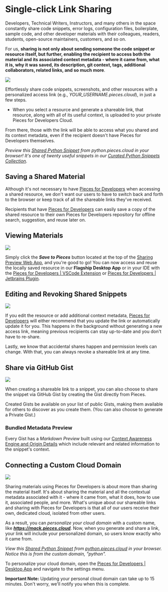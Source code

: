 <link rel="canonical" href="https://docs.pieces.app/features/one-click-snippet-sharing" />

# Single-click Link Sharing
Developers, Technical Writers, Instructors, and many others in the space constantly share code snippets, error logs, configuration files, boilerplate, sample code, and other developer materials with their colleagues, readers, students, open-source maintainers, customers, and so on.

For us, **sharing is not only about sending someone the code snippet or resource itself, but further, enabling the recipient to access both the material and its associated context metadata - where it came from, what it is, why it was saved, its description, git context, tags, additional collaborators, related links, and so much more**.

<Image zoom src="https://storage.googleapis.com/pieces_static_resources/pfd_wiki/CUSTOM_SUBDOMAIN.gif" />

Effortlessly share code snippets, screenshots, and other resources with a personalized access link (e.g., _YOUR_USERNAME.pieces.cloud_), in just a few steps.

- When you select a resource and generate a shareable link, that resource, along with all of its useful context, is uploaded to your private Pieces for Developers Cloud.

From there, those with the link will be able to access what you shared and its context metadata, even if the recipient doesn't have Pieces for Developers themselves.

_Preview this <a href="{{ links.snippets.python.snippet }}">Shared Python Snippet</a> from _python.pieces.cloud_ in your browser! It's one of twenty useful snippets in our <a href="{{ links.snippets.python.collection }}">Curated Python Snippets Collection</a>._

## Saving a Shared Material
Although it's not necessary to have <a href="{{ links.website.home }}">Pieces for Developers</a> when accessing a shared resource, we don't want our users to have to switch back and forth to the browser or keep track of all the shareable links they've received.

Recipients that have <a href="{{ links.website.home }}">Pieces for Developers</a> can easily save a copy of the shared resource to their own Pieces for Developers repository for offline search, suggestion, and reuse later on.

## Viewing Materials

<Image zoom src="https://storage.googleapis.com/pieces_static_resources/vs_code_marketplace/GIFs/SAVE_FROM_WEB" />

Simply click the **_Save to Pieces_** button located at the top of the <a href="{{ links.internal.personalized_link_sharing.single_click_link_sharing }}">Sharing Preview Web App</a>, and you're good to go! You can now access and reuse the locally saved resource in our **Flagship Desktop App** or in your IDE with the <a href="{{ links.extensions.vscode }}">Pieces for Developers | VSCode Extension</a> or <a href="{{ links.extensions.jetbrains }}">Pieces for Developers | Jetbrains Plugin</a>.

## Editing and Revoking Shared Snippets

<Image zoom src="https://storage.googleapis.com/pieces_static_resources/pfd_wiki/SHAREABLE_LINK.gif" />

If you edit the resource or add additional context metadata, <a href="{{ links.website.home }}">Pieces for Developers</a> will either recommend that you update the link or automatically update it for you. This happens in the background without generating a new access link, meaning previous recipients can stay up-to-date and you don't have to re-share.

Lastly, we know that accidental shares happen and permission levels can change. With that, you can always revoke a shareable link at any time.

## Share via GitHub Gist

<Image zoom src="https://storage.googleapis.com/pieces_static_resources/pfd_wiki/SHARING_GISTS.gif" />

When creating a shareable link to a snippet, you can also choose to share the snippet via GitHub Gist by creating the Gist directly from Pieces.

Created Gists be available on your list of public Gists, making them available for others to discover as you create them. (You can also choose to generate a Private Gist.)

### Bundled Metadata Preview
Every Gist has a _Markdown Preview_ built using our <a href="{{ links.internal.context_awareness_engine.origin_details }}">Context Awareness Engine and Origin Details</a> which include relevant and related information to the snippet's context.

## Connecting a Custom Cloud Domain

<Image zoom src="https://storage.googleapis.com/pieces_static_resources/pfd_wiki/CUSTOM_SUBDOMAIN.gif" />

Sharing materials using Pieces for Developers is about more than sharing the material itself. It's about sharing the material and all the contextual metadata associated with it - where it came from, what it does, how to use it, associated people, and more. What's unique about our shareable links and sharing with Pieces for Developers is that all of our users receive their own, dedicated cloud, isolated from other users.

As a result, you can _personalize your cloud domain_ with a custom name, like _**https://mack.pieces.cloud**_. Now, when you generate and share a link, your link will include your personalized domain, so users know exactly who it came from.

_View this <a href="{{ links.snippets.python.snippet }}">Shared Python Snippet</a> from <a href="{{ links.snippets.python.collection }}">python.pieces.cloud</a> in your browser. Notice this is from the custom domain, "python"._

To personalize your cloud domain, open the <a href="{{ links.website.home }}">Pieces for Developers | Desktop App</a> and navigate to the settings menu.

**Important Note:** Updating your personal cloud domain can take up to 15 minutes. Don't worry, we'll notify you when this is complete.
